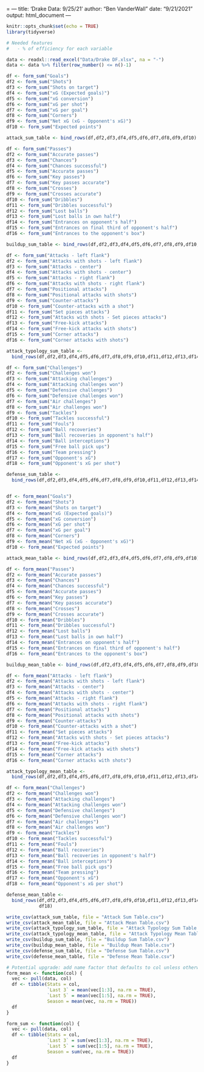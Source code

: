 = ---
title: 'Drake Data: 9/25/21'
author: "Ben VanderWall"
date: "9/21/2021"
output: html_document
---

```r
knitr::opts_chunk$set(echo = TRUE)
library(tidyverse)
```

```r
# Needed features
#   - % of efficiency for each variable

data <- readxl::read_excel("Data/Drake DF.xlsx", na = "-")
data <- data %>% filter(row_number() <= n()-1)

df <- form_sum("Goals")
df2 <- form_sum("Shots")
df3 <- form_sum("Shots on target")
df4 <- form_sum("xG (Expected goals)")
df5 <- form_sum("xG conversion")
df6 <- form_sum("xG per shot")
df7 <- form_sum("xG per goal")
df8 <- form_sum("Corners")
df9 <- form_sum("Net xG (xG - Opponent's xG)")
df10 <- form_sum("Expected points")

attack_sum_table <- bind_rows(df,df2,df3,df4,df5,df6,df7,df8,df9,df10)

df <- form_sum("Passes")
df2 <- form_sum("Accurate passes")
df3 <- form_sum("Chances")
df4 <- form_sum("Chances successful")
df5 <- form_sum("Accurate passes")
df6 <- form_sum("Key passes")
df7 <- form_sum("Key passes accurate")
df8 <- form_sum("Crosses")
df9 <- form_sum("Crosses accurate")
df10 <- form_sum("Dribbles")
df11 <- form_sum("Dribbles successful")
df12 <- form_sum("Lost balls")
df13 <- form_sum("Lost balls in own half")
df14 <- form_sum("Entrances on opponent's half")
df15 <- form_sum("Entrances on final third of opponent's half")
df16 <- form_sum("Entrances to the opponent's box")

buildup_sum_table <- bind_rows(df,df2,df3,df4,df5,df6,df7,df8,df9,df10,df11,df12,df13,df14,df15,df16)

df <- form_sum("Attacks - left flank")
df2 <- form_sum("Attacks with shots - left flank")
df3 <- form_sum("Attacks - center")
df4 <- form_sum("Attacks with shots - center")
df5 <- form_sum("Attacks - right flank")
df6 <- form_sum("Attacks with shots - right flank")
df7 <- form_sum("Positional attacks")
df8 <- form_sum("Positional attacks with shots")
df9 <- form_sum("Counter-attacks")
df10 <- form_sum("Counter-attacks with a shot")
df11 <- form_sum("Set pieces attacks")
df12 <- form_sum("Attacks with shots - Set pieces attacks")
df13 <- form_sum("Free-kick attacks")
df14 <- form_sum("Free-kick attacks with shots")
df15 <- form_sum("Corner attacks")
df16 <- form_sum("Corner attacks with shots")

attack_typology_sum_table <-
  bind_rows(df,df2,df3,df4,df5,df6,df7,df8,df9,df10,df11,df12,df13,df14,df15,df16)

df <- form_sum("Challenges")
df2 <- form_sum("Challenges won")
df3 <- form_sum("Attacking challenges")
df4 <- form_sum("Attacking challenges won")
df5 <- form_sum("Defensive challenges")
df6 <- form_sum("Defensive challenges won")
df7 <- form_sum("Air challenges")
df8 <- form_sum("Air challenges won")
df9 <- form_sum("Tackles")
df10 <- form_sum("Tackles successful")
df11 <- form_sum("Fouls")
df12 <- form_sum("Ball recoveries")
df13 <- form_sum("Ball recoveries in opponent's half")
df14 <- form_sum("Ball interceptions")
df15 <- form_sum("Free ball pick ups")
df16 <- form_sum("Team pressing")
df17 <- form_sum("Opponent's xG")
df18 <- form_sum("Opponent's xG per shot")

defense_sum_table <- 
  bind_rows(df,df2,df3,df4,df5,df6,df7,df8,df9,df10,df11,df12,df13,df14,df15,df16,df17,df18)


df <- form_mean("Goals")
df2 <- form_mean("Shots")
df3 <- form_mean("Shots on target")
df4 <- form_mean("xG (Expected goals)")
df5 <- form_mean("xG conversion")
df6 <- form_mean("xG per shot")
df7 <- form_mean("xG per goal")
df8 <- form_mean("Corners")
df9 <- form_mean("Net xG (xG - Opponent's xG)")
df10 <- form_mean("Expected points")

attack_mean_table <- bind_rows(df,df2,df3,df4,df5,df6,df7,df8,df9,df10)

df <- form_mean("Passes")
df2 <- form_mean("Accurate passes")
df3 <- form_mean("Chances")
df4 <- form_mean("Chances successful")
df5 <- form_mean("Accurate passes")
df6 <- form_mean("Key passes")
df7 <- form_mean("Key passes accurate")
df8 <- form_mean("Crosses")
df9 <- form_mean("Crosses accurate")
df10 <- form_mean("Dribbles")
df11 <- form_mean("Dribbles successful")
df12 <- form_mean("Lost balls")
df13 <- form_mean("Lost balls in own half")
df14 <- form_mean("Entrances on opponent's half")
df15 <- form_mean("Entrances on final third of opponent's half")
df16 <- form_mean("Entrances to the opponent's box")

buildup_mean_table <- bind_rows(df,df2,df3,df4,df5,df6,df7,df8,df9,df10,df11,df12,df13,df14,df15,df16)

df <- form_mean("Attacks - left flank")
df2 <- form_mean("Attacks with shots - left flank")
df3 <- form_mean("Attacks - center")
df4 <- form_mean("Attacks with shots - center")
df5 <- form_mean("Attacks - right flank")
df6 <- form_mean("Attacks with shots - right flank")
df7 <- form_mean("Positional attacks")
df8 <- form_mean("Positional attacks with shots")
df9 <- form_mean("Counter-attacks")
df10 <- form_mean("Counter-attacks with a shot")
df11 <- form_mean("Set pieces attacks")
df12 <- form_mean("Attacks with shots - Set pieces attacks")
df13 <- form_mean("Free-kick attacks")
df14 <- form_mean("Free-kick attacks with shots")
df15 <- form_mean("Corner attacks")
df16 <- form_mean("Corner attacks with shots")

attack_typology_mean_table <-
  bind_rows(df,df2,df3,df4,df5,df6,df7,df8,df9,df10,df11,df12,df13,df14,df15,df16)

df <- form_mean("Challenges")
df2 <- form_mean("Challenges won")
df3 <- form_mean("Attacking challenges")
df4 <- form_mean("Attacking challenges won")
df5 <- form_mean("Defensive challenges")
df6 <- form_mean("Defensive challenges won")
df7 <- form_mean("Air challenges")
df8 <- form_mean("Air challenges won")
df9 <- form_mean("Tackles")
df10 <- form_mean("Tackles successful")
df11 <- form_mean("Fouls")
df12 <- form_mean("Ball recoveries")
df13 <- form_mean("Ball recoveries in opponent's half")
df14 <- form_mean("Ball interceptions")
df15 <- form_mean("Free ball pick ups")
df16 <- form_mean("Team pressing")
df17 <- form_mean("Opponent's xG")
df18 <- form_mean("Opponent's xG per shot")

defense_mean_table <- 
  bind_rows(df,df2,df3,df4,df5,df6,df7,df8,df9,df10,df11,df12,df13,df14,df15,df16,df17,
            df18)
```

```r
write_csv(attack_sum_table, file = "Attack Sum Table.csv")
write_csv(attack_mean_table, file = "Attack Mean Table.csv")
write_csv(attack_typology_sum_table, file = "Attack Typology Sum Table.csv")
write_csv(attack_typology_mean_table, file = "Attack Typology Mean Table.csv")
write_csv(buildup_sum_table, file = "Buildup Sum Table.csv")
write_csv(buildup_mean_table, file = "Buildup Mean Table.csv")
write_csv(defense_sum_table, file = "Defense Sum Table.csv")
write_csv(defense_mean_table, file = "Defense Mean Table.csv")
```


```r
# Potential upgrade: add name factor that defaults to col unless otherwise specified
form_mean <- function(col) {
  vec <- pull(data, col)
  df <- tibble(Stats = col, 
               `Last 3` = mean(vec[1:3], na.rm = TRUE), 
               `Last 5` = mean(vec[1:5], na.rm = TRUE), 
               Season = mean(vec, na.rm = TRUE))
  df
}

form_sum <- function(col) {
  vec <- pull(data, col)
  df <- tibble(Stats = col,
               `Last 3` = sum(vec[1:3], na.rm = TRUE), 
               `Last 5` = sum(vec[1:5], na.rm = TRUE),
               Season = sum(vec, na.rm = TRUE))
  df
}
```

